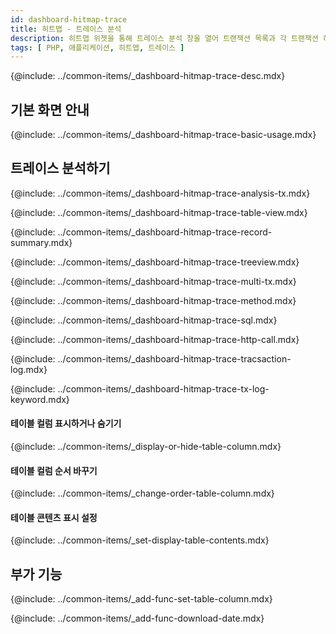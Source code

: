 ```yaml
---
id: dashboard-hitmap-trace
title: 히트맵 - 트레이스 분석
description: 히트맵 위젯을 통해 트레이스 분석 창을 열어 트랜잭션 목록과 각 트랜잭션 하위의 스텝 정보를 한 번에 확인할 수 있습니다.
tags: [ PHP, 애플리케이션, 히트맵, 트레이스 ]
---
```


<!-- 개요-->
{@include: ../common-items/_dashboard-hitmap-trace-desc.mdx}

## 기본 화면 안내

{@include: ../common-items/_dashboard-hitmap-trace-basic-usage.mdx}


## 트레이스 분석하기

{@include: ../common-items/_dashboard-hitmap-trace-analysis-tx.mdx}

<!--### 테이블 뷰-->
{@include: ../common-items/_dashboard-hitmap-trace-table-view.mdx}


<!--### 레코드 요약-->
{@include: ../common-items/_dashboard-hitmap-trace-record-summary.mdx}


<!--### 트리뷰-->
{@include: ../common-items/_dashboard-hitmap-trace-treeview.mdx}


<!--### 멀티 트랜잭션-->
{@include: ../common-items/_dashboard-hitmap-trace-multi-tx.mdx}


<!--### 메소드 요약-->
{@include: ../common-items/_dashboard-hitmap-trace-method.mdx}


<!--### SQL 요약-->
{@include: ../common-items/_dashboard-hitmap-trace-sql.mdx}


<!--### HTTP Call 요약-->
{@include: ../common-items/_dashboard-hitmap-trace-http-call.mdx}


<!--### 트랜잭션 로그-->
{@include: ../common-items/_dashboard-hitmap-trace-tracsaction-log.mdx}


<!--#### 키워드 하이라이트 설정하기, 삭제-->
{@include: ../common-items/_dashboard-hitmap-trace-tx-log-keyword.mdx}

#### 테이블 컬럼 표시하거나 숨기기

{@include: ../common-items/_display-or-hide-table-column.mdx}

#### 테이블 컬럼 순서 바꾸기

{@include: ../common-items/_change-order-table-column.mdx}

#### 테이블 콘텐츠 표시 설정

{@include: ../common-items/_set-display-table-contents.mdx}


## 부가 기능

<!--### 테이블 컬럼 설정하기 set-table-column-->
{@include: ../common-items/_add-func-set-table-column.mdx}


<!--### 조회 데이터 다운로드-->
{@include: ../common-items/_add-func-download-date.mdx}
